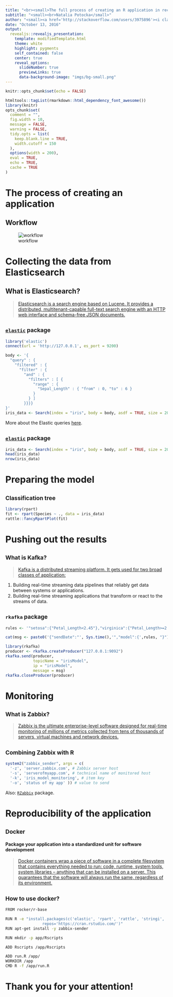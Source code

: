 ```yaml
---
title: "<br><small>The full process of creating an R application in recommendation systems: from Dockerfile to Zabbix monitoring</small>"
subtitle: "<small><br>Natalia Potocka</small>"
author: "<small><a href='http://stackoverflow.com/users/3975896'><i class='fa fa-stack-overflow'></i></a>&nbsp;&nbsp;<a href='https://github.com/potockan'><i class='fa fa-github'></i></a>&nbsp;&nbsp;<a href='mailto:Natalia.Potocka@grupawp.pl'><i class='fa fa-envelope-o'></i></a></small><br>"
date: "October 13, 2016"
output:
  revealjs::revealjs_presentation:
    template: modifiedTemplate.html
    theme: white
    highlight: pygments
    self_contained: false
    center: true
    reveal_options:
      slideNumber: true
      previewLinks: true
      data-background-image: "imgs/bg-small.png"
---
```



```r
knitr::opts_chunk$set(echo = FALSE)
```

```r
htmltools::tagList(rmarkdown::html_dependency_font_awesome())
library(knitr)
opts_chunk$set(
  comment = "",
  fig.width = 10, 
  message = FALSE,
  warning = FALSE,
  tidy.opts = list(
    keep.blank.line = TRUE, 
    width.cutoff = 150
  ),
  options(width = 200),
  eval = TRUE,
  echo = TRUE,
  cache = TRUE
)
```

# The process of creating an application {data-background="imgs/bg-small.png"}

## Workflow {data-background="imgs/bg-small.png"}

![workflow](imgs/workflow.png)

# Collecting the data from Elasticsearch {data-background="imgs/bg-small.png"}

## What is Elasticsearch? {data-background="imgs/bg-small.png"}

> [Elasticsearch is a search engine based on Lucene. It provides a distributed, multitenant-capable full-text search engine with an HTTP web interface and schema-free JSON documents.</small>](https://en.wikipedia.org/wiki/Elasticsearch)

## <small>[`elastic`](https://cran.r-project.org/web/packages/elastic/index.html) package</small> {data-background="imgs/bg-small.png"}

```r
library('elastic')
connect(url = 'http://127.0.0.1', es_port = 9200)
```

```r
body <- '{
  "query" : {
    "filtered" : {
      "filter" : {
        "and" : {
          "filters" : [ {
            "range" : {
              "Sepal_Length" : { "from" : 0, "to" : 6 }
            }
          } ]
        }}}}
}'
iris_data <- Search(index = "iris", body = body, asdf = TRUE, size = 200)$hits$hits$`_source`
```
More about the Elastic queries [here](https://www.elastic.co/guide/en/elasticsearch/reference/current/query-dsl.html).

## <small>[`elastic`](https://cran.r-project.org/web/packages/elastic/index.html) package</small> {data-background="imgs/bg-small.png"}

```r
iris_data <- Search(index = "iris", body = body, asdf = TRUE, size = 200)$hits$hits$`_source`
head(iris_data)
nrow(iris_data)
```

# Preparing the model {data-background="imgs/bg-small.png"}

## <small>Classification tree</small> {data-background="imgs/bg-small.png"}

```r
library(rpart)
fit <- rpart(Species ~ ., data = iris_data)
rattle::fancyRpartPlot(fit)
```

# Pushing out the results {data-background="imgs/bg-small.png"}

## <small>What is Kafka?</small> {data-background="imgs/bg-small.png"}

> [Kafka is a distributed streaming platform. 
It gets used for two broad classes of application:](http://kafka.apache.org/documentation.html)

1. Building real-time streaming data pipelines that reliably get data between systems or applications.
2. Building real-time streaming applications that transform or react to the streams of data.



## <small>`rkafka` package</small> {data-background="imgs/bg-small.png"}

```r
rules <- '"setosa":{"Petal_Length<2.45"},"virginica":{"Petal_Length>=2.45","Petal_Width>=1.65"},"versicolor":{"Petal_Length>=2.45","Petal_Width<1.65"}'
```

```r
cat(msg <- paste0('{"sendDate":"', Sys.time(),'","model":{',rules, "}"))
```
```r
library(rkafka)
producer <- rkafka.createProducer("127.0.0.1:9092")
rkafka.send(producer, 
            topicName = "irisModel",
            ip = "irisModel",
            message = msg)
rkafka.closeProducer(producer)
```

# Monitoring  {data-background="imgs/bg-small.png"}

## <small>What is Zabbix?</small> {data-background="imgs/bg-small.png"}

>[Zabbix is the ultimate enterprise-level software designed for real-time monitoring of millions of metrics collected from tens of thousands of servers, virtual machines and network devices.](http://www.zabbix.com/)


## <small>Combining Zabbix with R</small> {data-background="imgs/bg-small.png"}

```r
system2("zabbix_sender", args = c(
  '-z', 'server.zabbix.com', # Zabbix server host
  '-s', 'serverofmyapp.com', # technical name of monitored host
  '-k', 'iris_model_monitoring', # item key
  '-o', 'status of my app' )) # value to send
```

Also: [`RZabbix`](https://cran.r-project.org/web/packages/RZabbix/index.html) package.

# Reproducibility of the application {data-background="imgs/bg-small.png"}

## <small>Docker</small> {data-background="imgs/bg-small.png"}

#### Package your application into a standardized unit for software development

> [Docker containers wrap a piece of software in a complete filesystem that contains everything needed to run: code, runtime, system tools, system libraries – anything that can be installed on a server. This guarantees that the software will always run the same, regardless of its environment.](https://www.docker.com/what-docker)

## <small>How to use docker?</small> {data-background="imgs/bg-small.png"}

```bash
FROM rocker/r-base

RUN R -e "install.packages(c('elastic', 'rpart', 'rattle', 'stringi', 'rkafka', 'RZabbix'), 
                repos='https://cran.rstudio.com/')"
RUN apt-get install -y zabbix-sender

RUN mkdir -p app/Rscripts

ADD Rscripts /app/Rscripts

ADD run.R /app/
WORKDIR /app
CMD R -f /app/run.R
```

# Thank you for your attention! {data-background="imgs/bg-small.png"}











